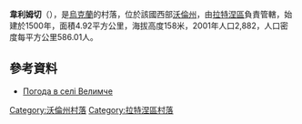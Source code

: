 {{coord|51|34|36|N|24|44|16|E|scale:30000|display=title}}

'''韋利姆切'''（{{lang-uk|Велимче}}），是[[烏克蘭|烏克蘭]]的村落，位於該國西部[[沃倫州|沃倫州]]，由[[拉特涅區|拉特涅區]]負責管轄，始建於1500年，面積4.92平方公里，海拔高度158米，2001年人口2,882，人口密度每平方公里586.01人。

==參考資料==
* [http://weather.in.ua/ua/volynskaja/3040 Погода в селі Велимче]

[[Category:沃倫州村落|Category:沃倫州村落]]
[[Category:拉特涅區村落|Category:拉特涅區村落]]


{{Volyn-geo-stub}}